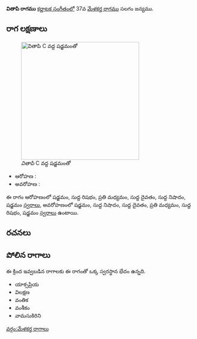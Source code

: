 {{Infobox ragam
	| name          	= వితాపి
	| synonym	    	= 
	| mela          	= 
	| chakra        	= 
	| janaka        	= 
	| type          	= ఔదవ
	| arohanam      	= {{svaraC|S|R1|M2|D1|N1|S'}} 
	| avarohanam    	= {{svaraC|S'|N1|D1|M2|R1|S}}
	| jeeva         	=
	| chhaya        	=
	| nyasa         	=
	| vishesha      	= 
	| equivalent  		= 
}}
{{కర్ణాటక సంగీత రాగాలు}}
'''వితాపి రాగము''' [[కర్ణాటక సంగీతం]]లో 37వ [[మేళకర్త రాగము]] సలగం జన్యము. 


==రాగ లక్షణాలు==
[[Image:vitapi_kb2wiki.png|thumb|right|316px|''వితాపి'' C వద్ద షడ్జమంతో]]

* ఆరోహణ : {{svaraC|S|R1|M2|D1|N1|S'}} 
* అవరోహణ : {{svaraC|S'|N1|D1|M2|R1|S}}

ఈ రాగం ఆరోహణంలో షడ్జమం, సుద్ద  రిషభం, ప్రతి మధ్యమం, సుద్ద దైవతం, సుద్ద నిషాదం, షడ్జమం [[స్వరాలు]], అవరోహణంలో షడ్జమం, సుద్ద నిషాదం, సుద్ద దైవతం, ప్రతి మధ్యమం, సుద్ద  రిషభం, షడ్జమం [[స్వరాలు]] ఉంటాయి.

==రచనలు==



==పోలిన రాగాలు==
ఈ క్రింద ఇవ్వబడిన రాగాలకు ఈ రాగంతో ఒక్క స్వరస్థాన భేదం ఉన్నది.
* యాక్సప్రియ
* విలక్షణ
* వంతిక
* వంశీకం
* వామసుకిరిని



[[వర్గం:మేళకర్త రాగాలు]]